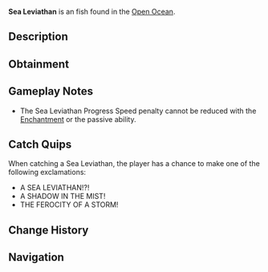 {{FishInfobox
|image          = Sea Leviathan.png
|rarity         = Exotic
|sea            = Second Sea
|location       = [[Open Ocean]]
|sublocation    = 
|sources        = Fishing Rod
|radar_location = 
|prog_speed     = +10
|xp             = 15000
|weather        = Foggy
|time           = 
|season         = Spring
|bait           = Luminous Larva
|base_weight    = 6000
|base_value     = 21000
|weight_range   = 3800
|base_chance    = 1
|base_resil     = 3
}}
'''Sea Leviathan''' is an {{Rarity|Exotic}} fish found in the [[Open Ocean]].

== Description ==
{{Description|A swift and deadly predator of the fog, elusive and nearly untouchable in its element.|Bestiary Entry}}

== Obtainment ==
{{Description|Venture into the fog where this elusive creature lurks, quick as the mist itself.|Bestiary Hint}}
{{Fish Availability|
Open Ocean/Sea Leviathan
|top_rods      = 
Free Spirit Rod\18364.84\174891.98;
Great Rod of Oscar\15065.17\117242.72;
Astralhook Rod\14266.06\119515.97;
Azure Of Lagoon\13926.45\130411.99;
Carrot Rod\12841.42\117127.04;
Friendly Rod\12544.5\117470.91;
Blazebringer Rod\11953.92\114451.64;
Kraken Rod\7004.08\66742.81;
Ethereal Prism Rod\7391.78\69940.58;
Trident Rod\11096.61\86209.58;
No-Life Rod\7356.47\69575.82;
Seraphic Rod\7263.83\69032.04;
Rod Of The Exalted One\6911.28\65814.86;
Rod Of The Forgotten Fang\6870.44\65259.66;
Challenger's Rod\6748.62\63862.42;
Rod Of The Depths\6706.55\63602.39;
Volcanic Rod\6502.78\61397.32;
Depthseeker Rod\6482.38\60560.07;
Zeus Rod\6477.73\61160.8;
Avalanche Rod\6414\59801.74;
Steady Rod\6215.76\54087.07
|recommended   = Free Spirit Rod
}}

== Gameplay Notes ==
* The Sea Leviathan Progress Speed penalty cannot be reduced with the {{Enchantment|Steady}} [[Enchantment]] or the {{Item|Tempest Rod}} passive ability.

== Catch Quips ==
When catching a Sea Leviathan, the player has a chance to make one of the following exclamations:
* A SEA LEVIATHAN!?!
* A SHADOW IN THE MIST!
* THE FEROCITY OF A STORM!

== Change History ==
{{Change History|{{subst:Current Version}}}}

== Navigation ==
{{Fish Navbox|Open Ocean}}